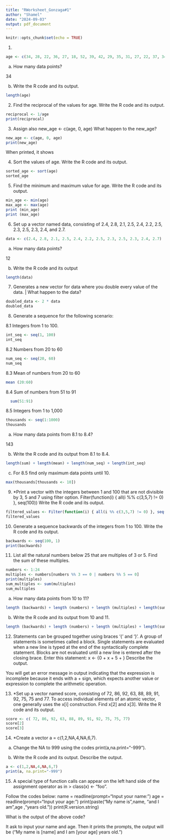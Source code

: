 ```yaml
---
title: "RWorksheet_Gonzaga#1"
author: "Shamel"
date: "2024-09-03"
output: pdf_document
---
```


```r
knitr::opts_chunk$set(echo = TRUE)
```

1. 
```r
age <- c(34, 28, 22, 36, 27, 18, 52, 39, 42, 29, 35, 31, 27, 22, 37, 34, 19, 20, 57, 49, 50, 37, 46, 25, 17, 37, 42, 53, 41, 51, 35, 24, 33, 41)
```

a. How many data points?

34

b. Write the R code and its output.

```r
length(age)
```

2. Find the reciprocal of the values for age.
  Write the R code and its output.
```r
reciprocal <- 1/age
print(reciprocal)
```
3. Assign also new_age <- c(age, 0, age)
What happen to the new_age?
  
```r
new_age <- c(age, 0, age)
print(new_age)
```
When printed, it shows 

4. Sort the values of age.
Write the R code and its output.

```r
sorted_age <- sort(age)
sorted_age
```

5. Find the minimum and maximum value for age.
Write the R code and its output.

```r
min_age <- min(age)
max_age <- max(age)
print (min_age)
print (max_age)
```
6. Set up a vector named data, consisting of 2.4, 2.8, 2.1, 2.5, 2.4, 2.2, 2.5, 2.3, 2.5, 2.3, 2.4, and 2.7.

```r
data <- c(2.4, 2.8, 2.1, 2.5, 2.4, 2.2, 2.5, 2.3, 2.5, 2.3, 2.4, 2.7)
```
a. How many data points?

12

b. Write the R code and its output 

```r
length(data)
```

7. Generates a new vector for data where you double every value of the data. | What happen to the data?
```r
doubled_data <- 2 * data
doubled_data
```

8. Generate a sequence for the following scenario:

8.1 Integers from 1 to 100.
```r
int_seq <- seq(1, 100)
int_seq
```
8.2 Numbers from 20 to 60
```r
num_seq <- seq(20, 60)
num_seq
```

8.3 Mean of numbers from 20 to 60
```r
mean (20:60)
```

8.4 Sum of numbers from 51 to 91
```r
  sum(51:91)
```

8.5 Integers from 1 to 1,000
```r
thousands <- seq(1:1000)
thousands
```


a. How many data points from 8.1 to 8.4?

143

b. Write the R code and its output from 8.1 to 8.4.

```r
length(sum) + length(mean) + length(num_seq) + length(int_seq)
```

c. For 8.5 find only maximum data points until 10.
```r
max(thousands[thousands <- 10])
```


9. *Print a vector with the integers between 1 and 100 that are not divisible by 3, 5 and 7 using filter option.
Filter(function(i) { all(i %% c(3,5,7) != 0) }, seq(100))
Write the R code and its output.
```r
filtered_values <- Filter(function(i) { all(i %% c(3,5,7) != 0) }, seq(100))
filtered_values
```
10. Generate a sequence backwards of the integers from 1 to 100.
Write the R code and its output.
```r
backwards <- seq(100, 1)
print(backwards)
```

11. List all the natural numbers below 25 that are multiples of 3 or 5. Find the sum of these multiples.
```r
numbers <- 1:24
multiples <- numbers[numbers %% 3 == 0 | numbers %% 5 == 0]
print(multiples)
sum_multiples <- sum(multiples)
sum_multiples
```
a. How many data points from 10 to 11?
```r
length (backwards) + length (numbers) + length (multiples) + length(sum_multiples)
```

b. Write the R code and its output from 10 and 11. 
```r
length (backwards) + length (numbers) + length (multiples) + length(sum_multiples)


```
12. Statements can be grouped together using braces ‘{’ and ‘}’. A group of statements
is sometimes called a block. Single statements are evaluated when a new line is typed at the end of the syntactically complete statement. Blocks are not evaluated until a new line is entered after the closing brace.
Enter this statement:
x <- {0 + x + 5 + }
Describe the output.

You will get an error message in output indicating that the expression is incomplete because it ends with a + sign, which expects another value or expression to complete the arithmetic operation.

13. *Set up a vector named score, consisting of 72, 86, 92, 63, 88, 89, 91, 92, 75,
75 and 77. To access individual elements of an atomic vector, one generally uses the x[i] construction.
Find x[2] and x[3]. Write the R code and its output.
```r
score <- c( 72, 86, 92, 63, 88, 89, 91, 92, 75, 75, 77)
score[2]
score[3]
```

14. *Create a vector a = c(1,2,NA,4,NA,6,7).

a. Change the NA to 999 using the codes print(a,na.print="-999").

b. Write the R code and its output. Describe the output.

```r
a <- c(1,2,NA,4,NA,6,7)
print(a, na.print="-999")
```

15. A special type of function calls can appear on the left hand side of the assignment operator as in > class(x) <- "foo".

Follow the codes below:
name = readline(prompt="Input your name: ")
age = readline(prompt="Input your age: ")
print(paste("My name is",name, "and I am",age ,"years old."))
print(R.version.string)

What is the output of the above code?

It ask to input your name and age. Then it prints the prompts, the output will be ("My name is [name] and I am [your age] years old.")